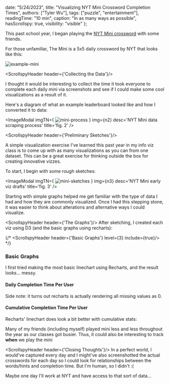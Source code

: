 

  date: "5/24/2023",
  title: "Visualizing NYT Mini Crossword Completion Times",
  authors: ["Tyler Wu"],
  tags: ["puzzle", "entertainment"],
  readingTime: "10 min",
  caption: "In as many ways as possible",
  hasScrollspy: true,
  visibility: "visible"
};

This past school year, I began playing the [NYT Mini crossword]('https://www.nytimes.com/crosswords/game/mini') with some friends.

For those unfamiliar, The Mini is a 5x5 daily crossword by NYT that looks like this:

<Image src={n1} className="h-[60vh] w-auto" alt='example-mini'/>

<ScrollspyHeader header={'Collecting the Data'}/>

I thought it would be interesting to collect the time it took everyone to complete
each daily mini via screenshots and see if I could make some cool visualizations as a result of it.

Here's a diagram of what an example leaderboard looked like and how I converted it to data:

<ImageModal
imgTN={
    <Image src={n2} className="" alt='mini-process'/>
  }
img={n2}
desc='NYT Mini data scraping process'
title='fig. 2'
/>

<ScrollspyHeader header={'Preliminary Sketches'}/>

A simple visualization exercise I've learned this past year in my info viz class
is to come up with as many visualizations as you can from one dataset.
This can be a great exercise for thinking outside the box for creating innovative vizzes.

To start, I begin with some rough sketches:

<ImageModal
imgTN={
    <Image src={n3} className="" alt='mini-sketches'/>
  }
img={n3}
desc='NYT Mini early viz drafts'
title='fig. 3'
/>

Starting with simple graphs helped me get familiar with the type of data I had and how they are commonly visualized.
Once I had this stepping stone, it was easier to think about alterations and alternative ways I could visualize.

<ScrollspyHeader header={'The Graphs'}/>
After sketching, I created each viz using D3 (and the basic graphs using recharts):

{/* <ScrollspyHeader header={'Basic Graphs'} level={3} include={true}/> */}
### Basic Graphs

I first tried making the most basic linechart using Recharts, and the result looks... messy.

#### Daily Completion Time Per User
<Basic1 />

Side note: it turns out recharts is actually rendering all missing values as 0.

#### Cumulative Completion Time Per User
Recharts' linechart does look a bit better with cumulative stats:

<Basic2 />

Many of my friends (including myself) played mini less and less throughout the year as our classes got busier.
Thus, it could also be interesting to track **when** we play the mini 

<ScrollspyHeader header={'Closing Thoughts'}/>
In a perfect world, I would've captured every day and I might've also screenshotted the actual crosswords for each day
so I could look for relationships between the words/hints and completion time. But I'm human, so I didn't :(

Maybe one day I'll work at NYT and have access to that sort of data...